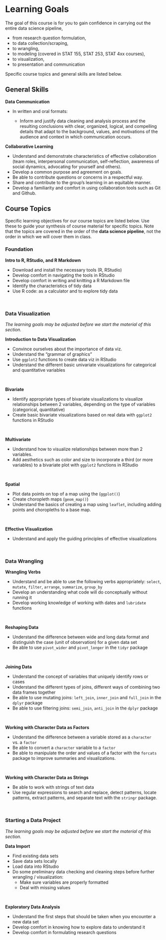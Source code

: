 # Learning Goals {.unnumbered}

The goal of this course is for you to gain confidence in carrying out the entire data science pipeline,

-   from research question formulation,
-   to data collection/scraping,
-   to wrangling,
-   to modeling (covered in STAT 155, STAT 253, STAT 4xx courses),
-   to visualization,
-   to presentation and communication

Specific course topics and general skills are listed below.

## General Skills {.unnumbered}

**Data Communication**

-   In written and oral formats:

    -   Inform and justify data cleaning and analysis process and the resulting conclusions with clear, organized, logical, and compelling details that adapt to the background, values, and motivations of the audience and context in which communication occurs.

**Collaborative Learning**

-   Understand and demonstrate characteristics of effective collaboration (team roles, interpersonal communication, self-reflection, awareness of social dynamics, advocating for yourself and others).
-   Develop a common purpose and agreement on goals.
-   Be able to contribute questions or concerns in a respectful way.
-   Share and contribute to the group's learning in an equitable manner.
-   Develop a familiarity and comfort in using collaboration tools such as Git and Github.

## Course Topics {.unnumbered}

Specific learning objectives for our course topics are listed below. Use these to guide your synthesis of course material for specific topics. Note that the topics are covered in the order of the **data science pipeline**, not the order in which we will cover them in class.

### Foundation {.unnumbered}

**Intro to R, RStudio, and R Markdown**

-   Download and install the necessary tools (R, RStudio)
-   Develop comfort in navigating the tools in RStudio
-   Develop comfort in writing and knitting a R Markdown file
-   Identify the characteristics of tidy data
-   Use R code: as a calculator and to explore tidy data

<br>

### Data Visualization {.unnumbered}

*The learning goals may be adjusted before we start the material of this section.*

**Introduction to Data Visualization**

-   Convince ourselves about the importance of data viz.
-   Understand the "grammar of graphics"
-   Use `ggplot2` functions to create data viz in RStudio
-   Understand the different basic univariate visualizations for categorical and quantitative variables

<br>

**Bivariate**

-   Identify appropriate types of bivariate visualizations to visualize relationships between 2 variables, depending on the type of variables (categorical, quantitative)
-   Create basic bivariate visualizations based on real data with `ggplot2` functions in RStudio

<br>

**Multivariate**

-   Understand how to visualize relationships between more than 2 variables.
-   Add aesthetics such as color and size to incorporate a third (or more variables) to a bivariate plot with `ggplot2` functions in RStudio

<br>

**Spatial**

-   Plot data points on top of a map using the (`ggplot()`)
-   Create choropleth maps (`geom_map()`)\
-   Understand the basics of creating a map using `leaflet`, including adding points and choropleths to a base map.

<br>

**Effective Visualization**

-   Understand and apply the guiding principles of effective visualizations

<br>

### Data Wrangling {.unnumbered}

**Wrangling Verbs**

-   Understand and be able to use the following verbs appropriately: `select`, `mutate`, `filter`, `arrange`, `summarize`, `group_by`
-   Develop an understanding what code will do conceptually without running it
-   Develop working knowledge of working with dates and `lubridate` functions

<br>

**Reshaping Data**

-   Understand the difference between wide and long data format and distinguish the case (unit of observation) for a given data set
-   Be able to use `pivot_wider` and `pivot_longer` in the `tidyr` package

<br>

**Joining Data**

-   Understand the concept of variables that uniquely identify rows or cases
-   Understand the different types of joins, different ways of combining two data frames together
-   Be able to use mutating joins: `left_join`, `inner_join` and `full_join` in the `dplyr` package
-   Be able to use filtering joins: `semi_join`, `anti_join` in the `dplyr` package

<br>

**Working with Character Data as Factors**

-   Understand the difference between a variable stored as a `character` vs. a `factor`
-   Be able to convert a `character` variable to a `factor`
-   Be able to manipulate the order and values of a factor with the `forcats` package to improve summaries and visualizations.

<br>

**Working with Character Data as Strings**

-   Be able to work with strings of text data
-   Use regular expressions to search and replace, detect patterns, locate patterns, extract patterns, and separate text with the `stringr` package.

<br>

### Starting a Data Project {.unnumbered}

*The learning goals may be adjusted before we start the material of this section.*

**Data Import**

-   Find existing data sets
-   Save data sets locally
-   Load data into RStudio
-   Do some preliminary data checking and cleaning steps before further wrangling / visualization:
    -   Make sure variables are properly formatted
    -   Deal with missing values

<br>

**Exploratory Data Analysis**

-   Understand the first steps that should be taken when you encounter a new data set
-   Develop comfort in knowing how to explore data to understand it
-   Develop comfort in formulating research questions
